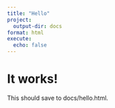 ```yaml
---
title: "Hello"
project:
  output-dir: docs
format: html
execute:
  echo: false
---
```


# It works!
This should save to docs/hello.html.
